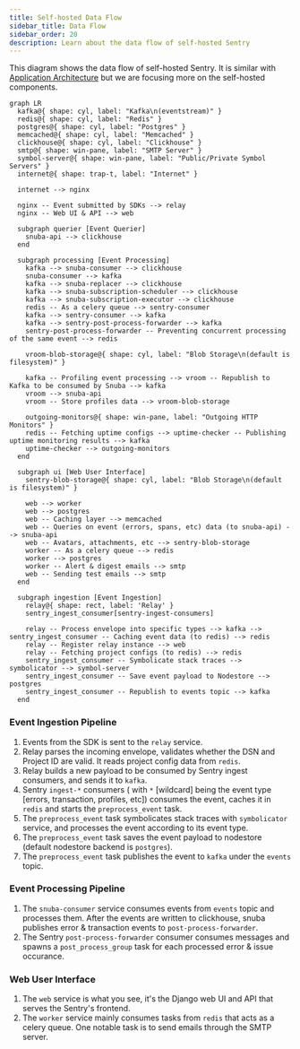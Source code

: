 ```yaml
---
title: Self-hosted Data Flow
sidebar_title: Data Flow
sidebar_order: 20
description: Learn about the data flow of self-hosted Sentry
---
```


This diagram shows the data flow of self-hosted Sentry. It is similar with [Application Architecture](/application-architecture/overview/) but we are focusing more on the self-hosted components.

```mermaid
graph LR
  kafka@{ shape: cyl, label: "Kafka\n(eventstream)" }
  redis@{ shape: cyl, label: "Redis" }
  postgres@{ shape: cyl, label: "Postgres" }
  memcached@{ shape: cyl, label: "Memcached" }
  clickhouse@{ shape: cyl, label: "Clickhouse" }
  smtp@{ shape: win-pane, label: "SMTP Server" }
  symbol-server@{ shape: win-pane, label: "Public/Private Symbol Servers" }
  internet@{ shape: trap-t, label: "Internet" }

  internet --> nginx

  nginx -- Event submitted by SDKs --> relay
  nginx -- Web UI & API --> web

  subgraph querier [Event Querier]
    snuba-api --> clickhouse
  end

  subgraph processing [Event Processing]
    kafka --> snuba-consumer --> clickhouse
    snuba-consumer --> kafka
    kafka --> snuba-replacer --> clickhouse
    kafka --> snuba-subscription-scheduler --> clickhouse
    kafka --> snuba-subscription-executor --> clickhouse
    redis -- As a celery queue --> sentry-consumer
    kafka --> sentry-consumer --> kafka
    kafka --> sentry-post-process-forwarder --> kafka
    sentry-post-process-forwarder -- Preventing concurrent processing of the same event --> redis

    vroom-blob-storage@{ shape: cyl, label: "Blob Storage\n(default is filesystem)" }

    kafka -- Profiling event processing --> vroom -- Republish to Kafka to be consumed by Snuba --> kafka
    vroom --> snuba-api
    vroom -- Store profiles data --> vroom-blob-storage

    outgoing-monitors@{ shape: win-pane, label: "Outgoing HTTP Monitors" }
    redis -- Fetching uptime configs --> uptime-checker -- Publishing uptime monitoring results --> kafka
    uptime-checker --> outgoing-monitors
  end

  subgraph ui [Web User Interface]
    sentry-blob-storage@{ shape: cyl, label: "Blob Storage\n(default is filesystem)" }

    web --> worker
    web --> postgres
    web -- Caching layer --> memcached
    web -- Queries on event (errors, spans, etc) data (to snuba-api) --> snuba-api
    web -- Avatars, attachments, etc --> sentry-blob-storage
    worker -- As a celery queue --> redis
    worker --> postgres
    worker -- Alert & digest emails --> smtp
    web -- Sending test emails --> smtp
  end

  subgraph ingestion [Event Ingestion]
    relay@{ shape: rect, label: 'Relay' }
    sentry_ingest_consumer[sentry-ingest-consumers]

    relay -- Process envelope into specific types --> kafka --> sentry_ingest_consumer -- Caching event data (to redis) --> redis
    relay -- Register relay instance --> web
    relay -- Fetching project configs (to redis) --> redis
    sentry_ingest_consumer -- Symbolicate stack traces --> symbolicator --> symbol-server
    sentry_ingest_consumer -- Save event payload to Nodestore --> postgres
    sentry_ingest_consumer -- Republish to events topic --> kafka
  end
```

### Event Ingestion Pipeline

1. Events from the SDK is sent to the `relay` service.
2. Relay parses the incoming envelope, validates whether the DSN and Project ID are valid. It reads project config data from `redis`.
3. Relay builds a new payload to be consumed by Sentry ingest consumers, and sends it to `kafka`.
4. Sentry `ingest-*` consumers ( with `*` [wildcard] being the event type [errors, transaction, profiles, etc]) consumes the event, caches it in `redis` and starts the `preprocess_event` task.
5. The `preprocess_event` task symbolicates stack traces with `symbolicator` service, and processes the event according to its event type.
6. The `preprocess_event` task saves the event payload to nodestore (default nodestore backend is `postgres`).
7. The `preprocess_event` task publishes the event to `kafka` under the `events` topic.

### Event Processing Pipeline

1. The `snuba-consumer` service consumes events from `events` topic and processes them. After the events are written to clickhouse, snuba publishes error & transaction events to `post-process-forwarder`.
2. The Sentry `post-process-forwarder` consumer consumes messages and spawns a `post_process_group` task for each processed error & issue occurance.

### Web User Interface

1. The `web` service is what you see, it's the Django web UI and API that serves the Sentry's frontend.
2. The `worker` service mainly consumes tasks from  `redis` that acts as a celery queue. One notable task is to send emails through the SMTP server.

